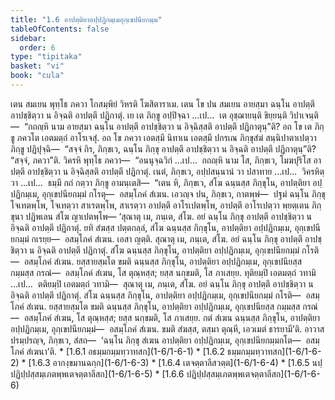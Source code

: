 ```yaml
---
title: "1.6 อาปตฺติยาอปฺปฏิกมฺเมอุกฺเขปนียกมฺม"
tableOfContents: false
sidebar:
  order: 6
type: "tipitaka"
basket: "vi"
book: "cula"
---
```



<DynamicBreadcrumb />

<Division number="56" book="cula">

<Paragraph number="260" book="cula">
เตน สมเยน พุทฺโธ ภควา โกสมฺพิยํ วิหรติ โฆสิตาราเม. เตน โข ปน สมเยน อายสฺมา ฉนฺโน อาปตฺตึ อาปชฺชิตฺวา น อิจฺฉติ อาปตฺตึ ปฏิกาตุํ. เย เต ภิกฺขู อปฺปิจฺฉา …เป…  เต อุชฺฌายนฺติ ขิยฺยนฺติ วิปาเจนฺติ—  “กถญฺหิ นาม อายสฺมา ฉนฺโน อาปตฺตึ อาปชฺชิตฺวา น อิจฺฉิสฺสติ อาปตฺตึ ปฏิกาตุนฺ”ติ? อถ โข เต ภิกฺขู ภควโต เอตมตฺถํ อาโรเจสุํ.


</Paragraph>

<Paragraph number="261" book="cula">
อถ โข ภควา เอตสฺมึ นิทาเน เอตสฺมึ ปกรเณ ภิกฺขุสํฆํ สนฺนิปาตาเปตฺวา ภิกฺขู ปฏิปุจฺฉิ—  “สจฺจํ กิร, ภิกฺขเว, ฉนฺโน ภิกฺขุ อาปตฺตึ อาปชฺชิตฺวา น อิจฺฉติ อาปตฺตึ ปฏิกาตุนฺ”ติ? “สจฺจํ, ภควา”ติ. วิครหิ พุทฺโธ ภควา—  “อนนุจฺฉวิกํ …เป…  กถญฺหิ นาม โส, ภิกฺขเว, โมฆปุริโส อาปตฺตึ อาปชฺชิตฺวา น อิจฺฉิสฺสติ อาปตฺตึ ปฏิกาตุํ. เนตํ, ภิกฺขเว, อปฺปสนฺนานํ วา ปสาทาย …เป…  วิครหิตฺวา …เป…  ธมฺมึ กถํ กตฺวา ภิกฺขู อามนฺเตสิ—  “เตน หิ, ภิกฺขเว, สํโฆ ฉนฺนสฺส ภิกฺขุโน, อาปตฺติยา อปฺปฏิกมฺเม, อุกฺเขปนียกมฺมํ กโรตุ—  อสมฺโภคํ สํเฆน. เอวญฺจ ปน, ภิกฺขเว, กาตพฺพํ—  ปฐมํ ฉนฺโน ภิกฺขุ โจเทตพฺโพ, โจเทตฺวา สาเรตพฺโพ, สาเรตฺวา อาปตฺตึ อาโรเปตพฺโพ, อาปตฺตึ อาโรเปตฺวา พฺยตฺเตน ภิกฺขุนา ปฏิพเลน สํโฆ ญาเปตพฺโพ—


</Paragraph>

<Paragraph number="262" book="cula">
‘สุณาตุ เม, ภนฺเต, สํโฆ. อยํ ฉนฺโน ภิกฺขุ อาปตฺตึ อาปชฺชิตฺวา น อิจฺฉติ อาปตฺตึ ปฏิกาตุํ. ยทิ สํฆสฺส ปตฺตกลฺลํ, สํโฆ ฉนฺนสฺส ภิกฺขุโน, อาปตฺติยา อปฺปฏิกมฺเม, อุกฺเขปนียกมฺมํ กเรยฺย—  อสมฺโภคํ สํเฆน. เอสา ญตฺติ.


</Paragraph>

<Paragraph number="263" book="cula">
สุณาตุ เม, ภนฺเต, สํโฆ. อยํ ฉนฺโน ภิกฺขุ อาปตฺตึ อาปชฺชิตฺวา น อิจฺฉติ อาปตฺตึ ปฏิกาตุํ. สํโฆ ฉนฺนสฺส ภิกฺขุโน, อาปตฺติยา อปฺปฏิกมฺเม, อุกฺเขปนียกมฺมํ กโรติ—  อสมฺโภคํ สํเฆน. ยสฺสายสฺมโต ขมติ ฉนฺนสฺส ภิกฺขุโน, อาปตฺติยา อปฺปฏิกมฺเม, อุกฺเขปนียสฺส กมฺมสฺส กรณํ—  อสมฺโภคํ สํเฆน, โส ตุณฺหสฺส; ยสฺส นกฺขมติ, โส ภาเสยฺย.


</Paragraph>

<Paragraph number="264" book="cula">
ทุติยมฺปิ เอตมตฺถํ วทามิ …เป…  ตติยมฺปิ เอตมตฺถํ วทามิ—  สุณาตุ เม, ภนฺเต, สํโฆ. อยํ ฉนฺโน ภิกฺขุ อาปตฺตึ อาปชฺชิตฺวา น อิจฺฉติ อาปตฺตึ ปฏิกาตุํ. สํโฆ ฉนฺนสฺส ภิกฺขุโน, อาปตฺติยา อปฺปฏิกมฺเม, อุกฺเขปนียกมฺมํ กโรติ—  อสมฺโภคํ สํเฆน. ยสฺสายสฺมโต ขมติ ฉนฺนสฺส ภิกฺขุโน, อาปตฺติยา อปฺปฏิกมฺเม, อุกฺเขปนียสฺส กมฺมสฺส กรณํ—  อสมฺโภคํ สํเฆน, โส ตุณฺหสฺส; ยสฺส นกฺขมติ, โส ภาเสยฺย.


</Paragraph>

<Paragraph number="265" book="cula">
กตํ สํเฆน ฉนฺนสฺส ภิกฺขุโน, อาปตฺติยา อปฺปฏิกมฺเม, อุกฺเขปนียกมฺมํ—  อสมฺโภคํ สํเฆน. ขมติ สํฆสฺส, ตสฺมา ตุณฺหี, เอวเมตํ ธารยามี’ติ.


</Paragraph>

<Paragraph number="266" book="cula">
อาวาสปรมฺปรญฺจ, ภิกฺขเว, สํสถ—  ‘ฉนฺโน ภิกฺขุ สํเฆน อาปตฺติยา อปฺปฏิกมฺเม, อุกฺเขปนียกมฺมกโต—  อสมฺโภคํ สํเฆนา’ติ.

</Paragraph>
</Division>

<TableOfContents book="cula" section="1.6">
* [1.6.1 อธมฺมกมฺมทฺวาทสก](1-6/1-6-1)
* [1.6.2 ธมฺมกมฺมทฺวาทสก](1-6/1-6-2)
* [1.6.3 อากงฺขมานฉกฺก](1-6/1-6-3)
* [1.6.4 เตจตฺตาลีสวตฺต](1-6/1-6-4)
* [1.6.5 นปฺปฏิปฺปสฺสมฺเภตพฺพเตจตฺตาลีสก](1-6/1-6-5)
* [1.6.6 ปฏิปฺปสฺสมฺเภตพฺพเตจตฺตาลีสก](1-6/1-6-6)
</TableOfContents>